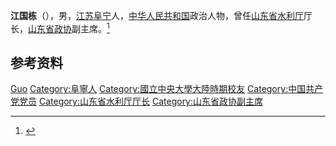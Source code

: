 {{Otheruses|other=名为江国栋的其他人物|江国栋}}

'''江国栋'''（{{bd|1909年||1989年}}），男，[[江苏|江苏]][[阜宁|阜宁]]人，[[中华人民共和国|中华人民共和国]]政治人物，曾任[[山东省水利厅|山东省水利厅]]厅长，[[山东省政协|山东省政协]]副主席。<ref>{{Cite book|title=中华人民共和国职官志|author=何虎生, 李耀东, 向常福主编|publisher=中国社会出版社|year=2003|isbn=9787800883934|location=北京|pages=}}</ref>

== 参考资料 ==
{{reflist}}

{{中国人物小作品}}

{{Authority control}}
{{DEFAULTSORT:Jiang江}}
[[Category:江姓|Guo]]
[[Category:阜寧人|Category:阜寧人]]
[[Category:國立中央大學大陸時期校友|Category:國立中央大學大陸時期校友]]
[[Category:中国共产党党员|Category:中国共产党党员]]
[[Category:山东省水利厅厅长|Category:山东省水利厅厅长]]
[[Category:山东省政协副主席|Category:山东省政协副主席]]